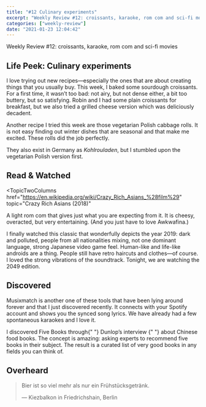```yaml
---
title: "#12 Culinary experiments"
excerpt: "Weekly Review #12: croissants, karaoke, rom com and sci-fi movies"
categories: ["weekly-review"]
date: "2021-01-23 12:04:42"
---
```


<Flex>
  <Column double>
    <FeaturedArtistImage
      artistHref="https://dribbble.com/shots/14519668-Breakfast"
      imageSrc="https://cdn.dribbble.com/users/623596/screenshots/14519668/media/f1f2e969dac3015018f1439622ec8ee0.jpg"
      imageAlt="Breakfast by Essi Kimpimäki"
      artistName="Essi Kimpimäki"
    />
  </Column>
  <Column>
    <p>Weekly Review #12: croissants, karaoke, rom com and sci-fi movies</p>
  </Column>
</Flex>

## Life Peek: Culinary experiments

I love trying out new recipes—especially the ones that are about creating things that you usually buy. This week, I baked some sourdough croissants. For a first time, it wasn’t too bad: not airy, but not dense either, a bit too buttery, but so satisfying. Robin and I had some plain croissants for breakfast, but we also tried a grilled cheese version which was deliciously decadent.

Another recipe I tried this week are those <Link href="/recipe-book/vegetarian-polish-cabbage-rolls">vegetarian Polish cabbage rolls</Link>. It is not easy finding out winter dishes that are seasonal and that make me excited. These rolls did the job perfectly.

<Comment>
  They also exist in Germany as <em>Kohlrouladen</em>, but I stumbled upon the
  vegetarian Polish version first.
</Comment>

## Read & Watched

<TopicTwoColumns
  href="https://en.wikipedia.org/wiki/Crazy_Rich_Asians_%28film%29"
  topic="Crazy Rich Asians (2018)"
>
  <p>
    A light rom com that gives just what you are expecting from it. It is
    cheesy, overacted, but very entertaining. (And you just have to love
    Awkwafina.)
  </p>
</TopicTwoColumns>
<TopicTwoColumns
  href="https://en.wikipedia.org/wiki/Blade_Runner"
  topic="Blade Runner (1982)"
>
  <p>
    I finally watched this classic that wonderfully depicts the year 2019: dark
    and polluted, people from all nationalities mixing, not one dominant
    language, strong Japanese video game feel. Human-like and life-like androids
    are a thing. People still have retro haircuts and clothes—of course. I loved
    the strong vibrations of the soundtrack. Tonight, we are watching the 2049
    edition.
  </p>
</TopicTwoColumns>

## Discovered

<TopicTwoColumns href="https://www.musixmatch.com/" topic="Musixmatch">
  <p>
    Musixmatch is another one of these tools that have been lying around forever
    and that I just discovered recently. It connects with your Spotify account
    and shows you the synced song lyrics. We have already had a few spontaneous
    karaokes and I love it.
  </p>
</TopicTwoColumns>
<TopicTwoColumns href="https://fivebooks.com/" topic="Five Books">
  <p>
    I discovered Five Books through{" "}
    <Link href="https://fivebooks.com/best-books/fuchsia-dunlop-on-chinese-food/">
      Dunlop’s interview
    </Link>{" "}
    about Chinese food books. The concept is amazing: asking experts to
    recommend five books in their subject. The result is a curated list of very
    good books in any fields you can think of.
  </p>
</TopicTwoColumns>

## Overheard

> Bier ist so viel mehr als nur ein Frühstücksgetränk.
>
> — Kiezbalkon in Friedrichshain, Berlin
